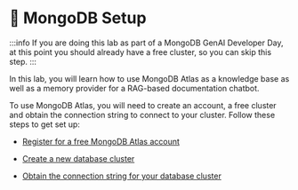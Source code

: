 # 👐 MongoDB Setup

:::info
If you are doing this lab as part of a MongoDB GenAI Developer Day, at this point you should already have a free cluster, so you can skip this step.
:::

In this lab, you will learn how to use MongoDB Atlas as a knowledge base as well as a memory provider for a RAG-based documentation chatbot.

To use MongoDB Atlas, you will need to create an account, a free cluster and obtain the connection string to connect to your cluster. Follow these steps to get set up:

* [Register for a free MongoDB Atlas account](https://mongodb-developer.github.io/intro-lab/docs/mongodb-atlas/create-account)

* [Create a new database cluster](https://mongodb-developer.github.io/intro-lab/docs/mongodb-atlas/create-cluster)

* [Obtain the connection string for your database cluster](https://mongodb-developer.github.io/intro-lab/docs/importing-data/get-connection-string)
